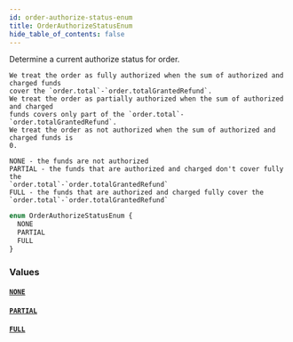 ```yaml
---
id: order-authorize-status-enum
title: OrderAuthorizeStatusEnum
hide_table_of_contents: false
---
```


Determine a current authorize status for order.

    We treat the order as fully authorized when the sum of authorized and charged funds
    cover the `order.total`-`order.totalGrantedRefund`.
    We treat the order as partially authorized when the sum of authorized and charged
    funds covers only part of the `order.total`-`order.totalGrantedRefund`.
    We treat the order as not authorized when the sum of authorized and charged funds is
    0.

    NONE - the funds are not authorized
    PARTIAL - the funds that are authorized and charged don't cover fully the
    `order.total`-`order.totalGrantedRefund`
    FULL - the funds that are authorized and charged fully cover the
    `order.total`-`order.totalGrantedRefund`

```graphql
enum OrderAuthorizeStatusEnum {
  NONE
  PARTIAL
  FULL
}
```

### Values

#### [`NONE`](#)

#### [`PARTIAL`](#)

#### [`FULL`](#)
